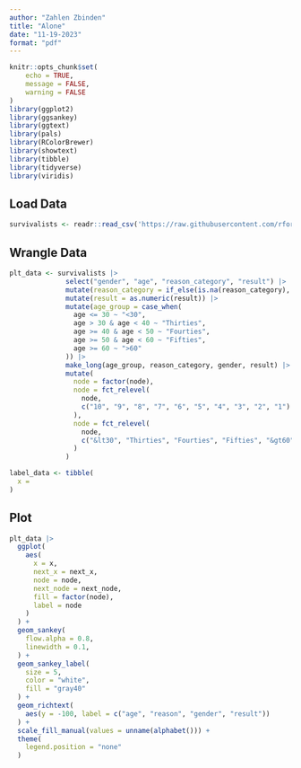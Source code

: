 ```yaml
---
author: "Zahlen Zbinden"
title: "Alone"
date: "11-19-2023"
format: "pdf"
---
```


```r
knitr::opts_chunk$set(
    echo = TRUE,
    message = FALSE,
    warning = FALSE
)
library(ggplot2)
library(ggsankey)
library(ggtext)
library(pals)
library(RColorBrewer)
library(showtext)
library(tibble)
library(tidyverse)
library(viridis)
```

## Load Data

```r
survivalists <- readr::read_csv('https://raw.githubusercontent.com/rfordatascience/tidytuesday/master/data/2023/2023-01-24/survivalists.csv')
```

## Wrangle Data

```r
plt_data <- survivalists |>
              select("gender", "age", "reason_category", "result") |>
              mutate(reason_category = if_else(is.na(reason_category), "Winner", reason_category)) |>
              mutate(result = as.numeric(result)) |> 
              mutate(age_group = case_when(
                age <= 30 ~ "<30",
                age > 30 & age < 40 ~ "Thirties",
                age >= 40 & age < 50 ~ "Fourties",
                age >= 50 & age < 60 ~ "Fifties",
                age >= 60 ~ ">60"
              )) |>
              make_long(age_group, reason_category, gender, result) |>
              mutate(
                node = factor(node),
                node = fct_relevel(
                  node, 
                  c("10", "9", "8", "7", "6", "5", "4", "3", "2", "1")
                ),
                node = fct_relevel(
                  node, 
                  c("&lt30", "Thirties", "Fourties", "Fifties", "&gt60")
                )
              )
```

```r
label_data <- tibble(
  x = 
)
```

## Plot

```r
plt_data |>
  ggplot(
    aes(
      x = x,
      next_x = next_x,
      node = node,
      next_node = next_node,
      fill = factor(node),
      label = node
    )
  ) +
  geom_sankey(
    flow.alpha = 0.8,
    linewidth = 0.1,
  ) +
  geom_sankey_label(
    size = 5,
    color = "white",
    fill = "gray40"
  ) +
  geom_richtext(
    aes(y = -100, label = c("age", "reason", "gender", "result"))
  ) +
  scale_fill_manual(values = unname(alphabet())) +
  theme(
    legend.position = "none"
  ) 
```